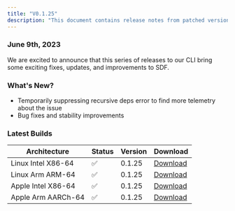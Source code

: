 ```yaml
---
title: "V0.1.25"
description: "This document contains release notes from patched version v0.1.25 of SDF."
---
```

### June 9th, 2023

We are excited to announce that this series of releases to our CLI bring some exciting fixes, updates, and improvements to SDF.

### What's New?
- Temporarily suppressing recursive deps error to find more telemetry about the issue
- Bug fixes and stability improvements

### Latest Builds 

| Architecture           | Status | Version | Download |
| ---------------------- | ------ | ------- | -------- |
| Linux Intel X86-64     |   ✅   | 0.1.25  | [Download](https://cdn.sdf.com/releases/download/sdf-v0.1.25-x86_64-unknown-linux-musl.tar.gz) |
| Linux Arm ARM-64       |   ✅   | 0.1.25  | [Download](https://cdn.sdf.com/releases/download/sdf-v0.1.25-arm-unknown-linux-gnueabihf.tar.gz) |
| Apple Intel X86-64     |   ✅   | 0.1.25  | [Download](https://cdn.sdf.com/releases/download/sdf-v0.1.25-x86_64-apple-darwin.tar.gz) |
| Apple Arm AARCh-64     |   ✅   | 0.1.25  | [Download](https://cdn.sdf.com/releases/download/sdf-v0.1.25-aarch64-apple-darwin.tar.gz) |
